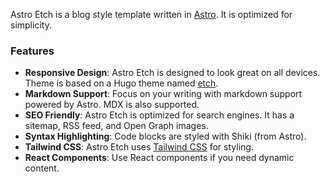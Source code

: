 Astro Etch is a blog style template written in [Astro](https://astro.build). It is optimized for simplicity.

### Features

- **Responsive Design**: Astro Etch is designed to look great on all devices. Theme is based on a Hugo theme named [etch](https://github.com/LukasJoswiak/etch).
- **Markdown Support**: Focus on your writing with markdown support powered by Astro. MDX is also supported.
- **SEO Friendly**: Astro Etch is optimized for search engines. It has a sitemap, RSS feed, and Open Graph images.
- **Syntax Highlighting**: Code blocks are styled with Shiki (from Astro).
- **Tailwind CSS**: Astro Etch uses [Tailwind CSS](https://tailwindcss.com) for styling.
- **React Components**: Use React components if you need dynamic content.
